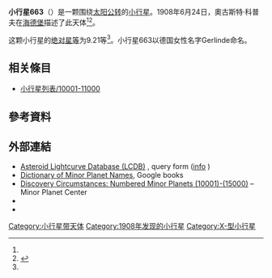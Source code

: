 {{Infobox planet
 | minorplanet     = yes
 | name            = 663 Gerlinde
 | background      = #D6D6D6
 | image = 
 | image_size      = 
 | caption         =
 | discovery_ref   =  <ref name="MPC-object" />
 | discoverer      = [[奧古斯特·科普夫|奧古斯特·科普夫]]
 | discovery_site  = [[海德堡|海德堡]]
 | discovered      = 1908年6月24日
 | mpc_name        = 663 Gerlinde
 | alt_names       = 663 Gerlinde
 | pronounced      = 
 | named_after     = <ref name="MPC-object" />
 | mp_category     = [[主帶小行星|主帶小行星]] <ref name="MPC-object" /><ref name="jpldata" />
 | orbit_ref       = <ref name="a">[http://ssd.jpl.nasa.gov/sbdb.cgi?sstr=663 663] {{Wayback|url=http://ssd.jpl.nasa.gov/sbdb.cgi?sstr=663 |date=20210717063619 }}，小行星數據庫瀏覽器（JPL Small-Body Database Browser）－[[美国国家航空航天局|美国国家航空航天局]]喷气推进实验室</ref>
 | epoch           = 2018-03-23.0（[[儒略日|JD]] 2458200.5）
 | uncertainty     = 0
 | observation_arc = 
 | aphelion = {{convert|3.517|AU|km|3|abbr=on|lk=out}}
 | perihelion      = {{convert|2.6219783|AU|km|3|abbr=on}}
 | semimajor       = 3.0695684
 | eccentricity    = 0.1458153
 | period          = 5.38[[儒略年|yr]]
 | mean_anomaly    = 245.77934[[度|°]]
 | mean_motion     = {{Deg2DMS|0.18326850|sup=ms}} / day
 | inclination     = 17.82288
 | asc_node        = 232.85820°
 | arg_peri        = 311.08856
 | mean_diameter   = 
 | rotation        = 
 | albedo          =
 | spectral_type   =
 | abs_magnitude   = 9.21<ref name="jpldata" />
}}
'''小行星663'''（{{lang-en|663 Gerlinde}}）是一颗围绕[[太阳|太阳]][[公转|公转]]的[[小行星|小行星]]。1908年6月24日，奧古斯特·科普夫在[[海德堡|海德堡]]描述了此天体<ref name="a" /><ref>{{cite news|title=小行星列表|url=http://cfa-www.harvard.edu/iau/lists/NumberedMPs.txt|accessdate=2018-10-19|newspaper=哈佛大学|archive-date=2008-05-17|archive-url=https://web.archive.org/web/20080517010638/http://cfa-www.harvard.edu/iau/lists/NumberedMPs.txt|dead-url=no}}</ref>。

这颗小行星的[[绝对星等|绝对星等]]为9.21等<ref name="a" />。小行星663以德国女性名字Gerlinde命名。

== 相关條目 ==
*[[小行星列表/10001-11000|小行星列表/10001-11000]]

== 參考資料 ==
{{reflist|refs=

<ref name="jpldata">{{cite web
 |type         = 2018-01-26 last obs.
 |title        = JPL Small-Body Database Browser:663 Gerlinde-663 Gerlinde
 |url          = https://ssd.jpl.nasa.gov/sbdb.cgi?sstr=663
 |publisher    = [[Jet_Propulsion_Laboratory|Jet Propulsion Laboratory]]
 |accessdate   = 28 March 2018
 |archive-date = 2021-07-17
 |archive-url  = https://web.archive.org/web/20210717063619/https://ssd.jpl.nasa.gov/sbdb.cgi?sstr=663
 |dead-url     = no
}}</ref>

<ref name="MPC-object">{{cite web
  |title      = 663 Gerlinde
  |work      = Minor Planet Center
  |url      = https://www.minorplanetcenter.net/db_search/show_object?object_id=663
  |accessdate      = 28 March 2018
  |archive-date      = 2016-03-04
  |archive-url      = https://web.archive.org/web/20160304112137/http://minorplanetcenter.net/db_search/show_object?object_id=663
  |dead-url      = no
  }}</ref>

}}

==  外部連結 ==
* [http://www.minorplanet.info/PHP/lcdbsummaryquery.php Asteroid Lightcurve Database (LCDB)] {{Wayback|url=http://www.minorplanet.info/PHP/lcdbsummaryquery.php |date=20171210173955 }}, query form ([http://www.minorplanet.info/lightcurvedatabase.html info] {{Wayback|url=http://www.minorplanet.info/lightcurvedatabase.html |date=20171216050541 }})
* [https://books.google.com/books?id=aeAg1X7afOoC&pg Dictionary of Minor Planet Names], Google books
* [http://www.minorplanetcenter.net/iau/lists/NumberedMPs010001.html Discovery Circumstances: Numbered Minor Planets (10001)-(15000)] {{Wayback|url=http://www.minorplanetcenter.net/iau/lists/NumberedMPs010001.html |date=20180612162317 }} – Minor Planet Center
* {{AstDys|663}}
* {{JPL small body}}

{{Minor Planet Number|[[小行星662|小行星662]]|[[小行星664|小行星664]]}}
{{小天体}}

[[Category:小行星带天体|Category:小行星带天体]]
[[Category:1908年发现的小行星|Category:1908年发现的小行星]]
[[Category:X-型小行星|Category:X-型小行星]]